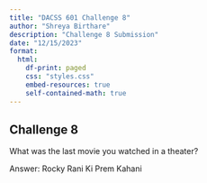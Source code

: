 ```yaml
---
title: "DACSS 601 Challenge 8"
author: "Shreya Birthare"
description: "Challenge 8 Submission"
date: "12/15/2023"
format:
  html:
    df-print: paged
    css: "styles.css"
    embed-resources: true
    self-contained-math: true
---
```


## Challenge 8

What was the last movie you watched in a theater?

Answer: Rocky Rani Ki Prem Kahani
